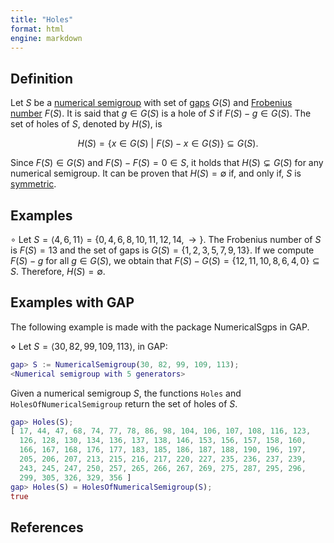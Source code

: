```yaml
---
title: "Holes"
format: html
engine: markdown
---
```


<!--  -->

## Definition

Let $S$ be a [numerical semigroup](Numerical-semigroup.qmd) with set of [gaps](Gap.qmd) $G(S)$ and [Frobenius number](Frobenius-number.qmd) $F(S)$. It is said that $g \in G(S)$ is a hole of $S$ if $F(S) - g \in G(S)$. The set of holes of $S$, denoted by $H(S)$, is

$$
H(S) = \{x \in G(S) ~ | ~ F(S) - x \in G(S)\} \subseteq G(S).
$$

Since $F(S) \in G(S)$ and $F(S) - F(S) = 0 \in S$, it holds that $H(S) \subsetneq G(S)$ for any numerical semigroup. It can be proven that $H(S) = \emptyset$ if, and only if, $S$ is [symmetric](../Families-NS/NS-symmetric.qmd).

## Examples

$\circ$ Let $S = \langle 4, 6, 11 \rangle = \{0, 4, 6, 8, 10, 11, 12, 14, \rightarrow\}$. The Frobenius number of $S$ is $F(S) = 13$ and the set of gaps is $G(S) = \{1, 2, 3, 5, 7, 9, 13\}$. If we compute $F(S) - g$ for all $g \in G(S)$, we obtain that $F(S) - G(S) = \{12, 11, 10, 8, 6, 4, 0\} \subseteq S$. Therefore, $H(S) = \emptyset$.

## Examples with GAP

The following example is made with the package NumericalSgps in GAP.

$\diamond$ Let $S = \langle 30, 82, 99, 109, 113 \rangle$, in GAP:

``` gap
gap> S := NumericalSemigroup(30, 82, 99, 109, 113);
<Numerical semigroup with 5 generators>
```

Given a numerical semigroup $S$, the functions `Holes` and `HolesOfNumericalSemigroup` return the set of holes of $S$.

``` gap
gap> Holes(S);
[ 17, 44, 47, 68, 74, 77, 78, 86, 98, 104, 106, 107, 108, 116, 123,
  126, 128, 130, 134, 136, 137, 138, 146, 153, 156, 157, 158, 160,
  166, 167, 168, 176, 177, 183, 185, 186, 187, 188, 190, 196, 197,
  205, 206, 207, 213, 215, 216, 217, 220, 227, 235, 236, 237, 239,
  243, 245, 247, 250, 257, 265, 266, 267, 269, 275, 287, 295, 296,
  299, 305, 326, 329, 356 ]
gap> Holes(S) = HolesOfNumericalSemigroup(S);
true
```

## References
